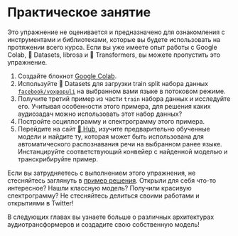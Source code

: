 # Практическое занятие

Это упражнение не оценивается и предназначено для ознакомления с инструментами и библиотеками, которые вы будете использовать на протяжении всего курса.
Если вы уже имеете опыт работы с Google Colab, 🤗 Datasets, librosa и 🤗 Transformers, вы можете пропустить это упражнение.

1. Создайте блокнот [Google Colab](https://colab.research.google.com).
2. Используйте 🤗 Datasets для загрузки train split набора данных
[`facebook/voxpopuli`](https://huggingface.co/datasets/facebook/voxpopuli) на выбранном вами языке в потоковом режиме.
3. Получите третий пример из части `train` набора данных и исследуйте его. Учитывая особенности этого примера, для
решения каких аудиозадач можно использовать этот набор данных?
4. Постройте осциллограмму и спектрограмму этого примера.
5. Перейдите на сайт [🤗 Hub](https://huggingface.co/models), изучите предварительно обученные модели и найдите ту,
которая может быть использована для автоматического распознавания речи на выбранном ранее языке. Инстанцируйте соответствующий конвейер
с найденной моделью и транскрибируйте пример.

Если вы затрудняетесь с выполнением этого упражнения, не стесняйтесь заглянуть в [пример решения](https://colab.research.google.com/drive/1NGyo5wFpRj8TMfZOIuPaJHqyyXCITftc?usp=sharing).
Открыли для себя что-то интересное? Нашли классную модель? Получили красивую спектрограмму? Не стесняйтесь делиться своими работами и открытиями в Twitter!

В следующих главах вы узнаете больше о различных архитектурах аудиотрансформеров и создадите свою собственную модель!
